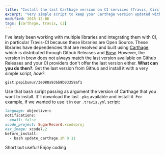```yaml
---
title: "Install the last Carthage version on CI services (Travis, Circle, ...)"
excerpt: "Very simple script to keep your Carthage version updated without depending on Brew."
modified: 2015-12-06
tags: [carthage, travis, ci]
---
```


I've lately been working with multiple libraries and integrating them with CI, in particular Travis-CI because these libraries are Open Source. These libraries have dependencies that are resolved and built using [Carthage](https://github.com/carthage) which is distributed through Github Releases and [Brew](http://brew.sh). However, the version in brew does not always match the last version available on Github Releases and your CI providers don't offer the last version either. **What can you do then?**. Get the last version from Github and install it with a very simple script, *how?*:

`gist:pepibumur/3e088a936b9b03359af1`

Use that bash script passing as argument the version of Carthage that you want to install. It'll download the last `.pkg` available and install it. For example, if we wanted to use it in our `.travis.yml` script:

```ruby 
language: objective-c
notifications:
  email: false
xcode_project: SugarRecord.xcodeproj
osx_image: xcode7.2
before_install:
  - bash update_carthage.sh 0.11
```

Short but useful! Enjoy coding
